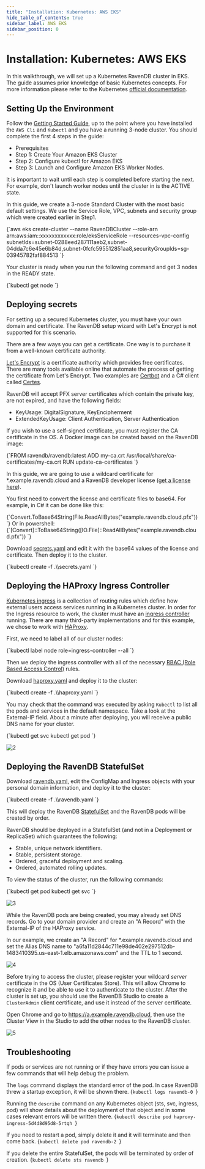 ```yaml
---
title: "Installation: Kubernetes: AWS EKS"
hide_table_of_contents: true
sidebar_label: AWS EKS
sidebar_position: 0
---
```



# Installation: Kubernetes: AWS EKS

In this walkthrough, we will set up a Kubernetes RavenDB cluster in EKS. The guide assumes prior knowledge of basic Kubernetes concepts. For more information please refer to the Kubernetes [official documentation](https://kubernetes.io/docs/home/).

## Setting Up the Environment

Follow the [Getting Started Guide](https://docs.aws.amazon.com/eks/latest/userguide/getting-started.html), up to the point where you have installed the `AWS Cli` and `Kubectl` and you have a running 3-node cluster.
You should complete the first 4 steps in the guide:  
- Prerequisites  
- Step 1: Create Your Amazon EKS Cluster  
- Step 2: Configure kubectl for Amazon EKS  
- Step 3: Launch and Configure Amazon EKS Worker Nodes.


<Admonition type="info" title="">
It is important to wait until each step is completed before starting the next. For example, don't launch worker nodes until the cluster in is the ACTIVE state.
</Admonition>

In this guide, we create a 3-node Standard Cluster with the most basic default settings. We use the Service Role, VPC, subnets and security group which were created earlier in Step1.

<TabItem value="bash" label="bash">
<CodeBlock language="bash">
{`aws eks create-cluster --name RavenDBCluster --role-arn arn:aws:iam::xxxxxxxxxxxx:role/eksServiceRole --resources-vpc-config subnetIds=subnet-0288eed287111aeb2,subnet-04dda7c6e45e6b84d,subnet-0fcfc595512851aa8,securityGroupIds=sg-03945782faf884513
`}
</CodeBlock>
</TabItem>

Your cluster is ready when you run the following command and get 3 nodes in the READY state.

<TabItem value="bash" label="bash">
<CodeBlock language="bash">
{`kubectl get node
`}
</CodeBlock>
</TabItem>

## Deploying secrets

For setting up a secured Kubernetes cluster, you must have your own domain and certificate. The RavenDB setup wizard with Let's Encrypt is not supported for this scenario.

There are a few ways you can get a certificate. One way is to purchase it from a well-known certificate authority. 

[Let's Encrypt](https://letsencrypt.org/) is a certificate authority which provides free certificates. 
There are many tools available online that automate the process of getting the certificate from Let's Encrypt. Two examples are [Certbot](https://certbot.eff.org/) and a C# client called [Certes](https://github.com/fszlin/certes/).

RavenDB will accept PFX server certificates which contain the private key, are not expired, and have the following fields:

- KeyUsage: DigitalSignature, KeyEncipherment
- ExtendedKeyUsage: Client Authentication, Server Authentication

If you wish to use a self-signed certificate, you must register the CA certificate in the OS. A Docker image can be created based on the RavenDB image:

<TabItem value="bash" label="bash">
<CodeBlock language="bash">
{`FROM ravendb/ravendb:latest
ADD my-ca.crt /usr/local/share/ca-certificates/my-ca.crt
RUN update-ca-certificates
`}
</CodeBlock>
</TabItem>

In this guide, we are going to use a wildcard certificate for *.example.ravendb.cloud and a RavenDB developer license ([get a license here](https://ravendb.net/buy)).

You first need to convert the license and certificate files to base64. For example, in C# it can be done like this:

<TabItem value="bash" label="bash">
<CodeBlock language="bash">
{`Convert.ToBase64String(File.ReadAllBytes("example.ravendb.cloud.pfx"))
`}
</CodeBlock>
</TabItem>
Or in powershell:  
<TabItem value="bash" label="bash">
<CodeBlock language="bash">
{`[Convert]::ToBase64String([IO.File]::ReadAllBytes("example.ravendb.cloud.pfx"))
`}
</CodeBlock>
</TabItem>

Download [secrets.yaml](https://raw.githubusercontent.com/ravendb/docs/master/Documentation/4.1/Raven.Documentation.Pages/start/installation/setup-examples/Kubernetes/yamls/secrets.yaml) and edit it with the base64 values of the license and certificate. Then deploy it to the cluster.

<TabItem value="bash" label="bash">
<CodeBlock language="bash">
{`kubectl create -f .\\secrets.yaml
`}
</CodeBlock>
</TabItem>

## Deploying the HAProxy Ingress Controller

[Kubernetes ingress](https://kubernetes.io/docs/concepts/services-networking/ingress/) is a collection of routing rules which define how external users access services running in a Kubernetes cluster. 
In order for the Ingress resource to work, the cluster must have an [ingress controller](https://kubernetes.io/docs/concepts/services-networking/ingress-controllers/) running. 
There are many third-party implementations and for this example, we chose to work with [HAProxy](https://github.com/jcmoraisjr/haproxy-ingress).

First, we need to label all of our cluster nodes: 

<TabItem value="bash" label="bash">
<CodeBlock language="bash">
{`kubectl label node role=ingress-controller --all
`}
</CodeBlock>
</TabItem>

Then we deploy the ingress controller with all of the necessary [RBAC (Role Based Access Control)](https://github.com/jcmoraisjr/haproxy-ingress/tree/master/examples/rbac) rules.

Download [haproxy.yaml](https://raw.githubusercontent.com/ravendb/docs/master/Documentation/4.1/Raven.Documentation.Pages/start/installation/setup-examples/Kubernetes/yamls/haproxy.yaml) and deploy it to the cluster:

<TabItem value="bash" label="bash">
<CodeBlock language="bash">
{`kubectl create -f .\\haproxy.yaml
`}
</CodeBlock>
</TabItem>

You may check that the command was executed by asking `Kubectl` to list all the pods and services in the default namespace. 
Take a look at the External-IP field. About a minute after deploying, you will receive a public DNS name for your cluster. 

<TabItem value="bash" label="bash">
<CodeBlock language="bash">
{`kubectl get svc
kubectl get pod
`}
</CodeBlock>
</TabItem>

![2](./assets/external-ip-dns.png)  

## Deploying the RavenDB StatefulSet

Download [ravendb.yaml](https://raw.githubusercontent.com/ravendb/docs/master/Documentation/4.1/Raven.Documentation.Pages/start/installation/setup-examples/Kubernetes/yamls/eks/ravendb.yaml), edit the ConfigMap and Ingress objects with your personal domain information, and deploy it to the cluster:

<TabItem value="bash" label="bash">
<CodeBlock language="bash">
{`kubectl create -f .\\ravendb.yaml
`}
</CodeBlock>
</TabItem>

This will deploy the RavenDB [StatefulSet](https://kubernetes.io/docs/concepts/workloads/controllers/statefulset/) and the RavenDB pods will be created by order.

RavenDB should be deployed in a StatefulSet (and not in a Deployment or ReplicaSet) which guarantees the following: 

- Stable, unique network identifiers.  
- Stable, persistent storage.  
- Ordered, graceful deployment and scaling.  
- Ordered, automated rolling updates.  

To view the status of the cluster, run the following commands:

<TabItem value="bash" label="bash">
<CodeBlock language="bash">
{`kubectl get pod
kubectl get svc
`}
</CodeBlock>
</TabItem>

![3](./assets/pod-svc.png)  

While the RavenDB pods are being created, you may already set DNS records. Go to your domain provider and create an "A Record" with the External-IP of the HAProxy service.

In our example, we create an "A Record" for *.example.ravendb.cloud and set the Alias DNS name to "a6fa11d2844c711e98de402e297512db-1483410395.us-east-1.elb.amazonaws.com" and the TTL to 1 second.

![4](./assets/alias-dns.png)  

Before trying to access the cluster, please register your wildcard *server* certificate in the OS (User Certificates Store). 
This will allow Chrome to recognize it and be able to use it to authenticate to the cluster. 
After the cluster is set up, you should use the RavenDB Studio to create a `ClusterAdmin` client certificate, and use it instead of the server certificate.

Open Chrome and go to https://a.example.ravendb.cloud, then use the Cluster View in the Studio to add the other nodes to the RavenDB cluster.

![5](./assets/add-node.png) 

## Troubleshooting

If pods or services are not running or if they have errors you can issue a few commands that will help debug the problem.

The `logs` command displays the standard error of the pod. In case RavenDB threw a startup exception, it will be shown there.
<TabItem value="bash" label="bash">
<CodeBlock language="bash">
{`kubectl logs ravendb-0
`}
</CodeBlock>
</TabItem>

Running the `describe` command on any Kubernetes object (sts, svc, ingress, pod) will show details about the deployment of that object and in some cases relevant errors will be written there.
<TabItem value="bash" label="bash">
<CodeBlock language="bash">
{`kubectl describe pod haproxy-ingress-5d4d8d95d8-5rtqh
`}
</CodeBlock>
</TabItem>

If you need to restart a pod, simply delete it and it will terminate and then come back.
<TabItem value="bash" label="bash">
<CodeBlock language="bash">
{`kubectl delete pod ravendb-2
`}
</CodeBlock>
</TabItem>

If you delete the entire StatefulSet, the pods will be terminated by order of creation. 
<TabItem value="bash" label="bash">
<CodeBlock language="bash">
{`kubectl delete sts ravendb
`}
</CodeBlock>
</TabItem>

